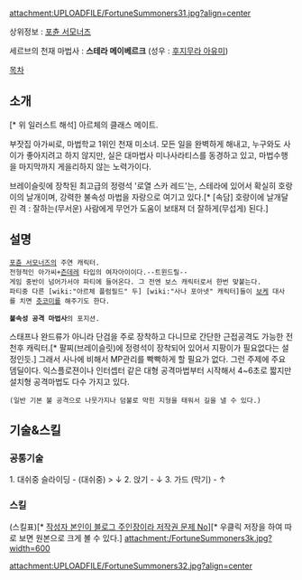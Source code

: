 attachment:UPLOADFILE/FortuneSummoners31.jpg?align=center

상위정보 : [[포츈 서모너즈]]

세르브의 천재 마법사 :  '''스테라 메이베르크''' (성우 : [[후지무라 아유미]])

[[목차]]

== 소개 ==
[* 위 일러스트 해석]
아르체의 클래스 메이트. 

부잣집 아가씨로, 마법학교 1위인 천재 미소녀. 
모든 일을 완벽하게 해내고, 누구와도 사이가 좋아지려고 하지 않지만,
실은 대마법사 미나사라티스를 동경하고 있고,
마법수행을 마지막까지 게을리하지 않는 노력가이다.


브레이슬릿에 장착된 최고급의 정령석 '로열 스카 레드'는, 
스테라에 있어서 확실히 호랑이의 날개이며, 강력한 불속성 마법을 자랑으로 여기고 있다.[* [속담] 호랑이에 날개달린 격 : 잘하는(무서운) 사람에게 무언가 도움이 보태져 더 잘하게(무섭게) 된다.]


== 설명 ==

 [[포츈 서모너즈]]의 주연 캐릭터.
 전형적인 아가씨+[[츤데레]] 타입의 여자아이이다.--트윈드릴--
 게임 중반이 넘어가서야 파티에 들어온다. 그 전엔 보스 캐릭터로서 한번 맞붙는다.
 파티중 다른 [wiki:"아르체 플럼필드" 두] [wiki:"사나 포아넷" 캐릭터]들이 [[보케]] 대사를 치면 [[츳코미]]를 해주기도 한다.

 '''불속성 공격 마법사'''의 포지션.
스태프나 완드류가 아니라 단검을 주로 장착하고 다니므로 간단한 근접공격도 가능한 전천후 캐릭터.[* 팔찌(브레이슬릿)에 정령석이 장착되어 있어서 지팡이가 필요없다는 설정인듯.] 그래서 사나에 비해서 MP관리를 빡빡하게 할 필요가 없다. 그런 주제에 주요 뎀딜이다. 익스플로젼이나 인터셉터 같은 대형 공격마법부터 시작해서 4~6초로 짧지만 설치형 공격마법도 다수 가지고 있다. 

 (일반 기본 불 공격으로 나뭇가지나 덤불로 막힌 지형을 태워서 길을 낼 수 있다.)


== 기술&스킬 ==

=== 공통기술 ===

1. 대쉬중 슬라이딩 - (대쉬중) > ↓
2. 앉기 - ↓
3. 가드 (막기) - ↑


=== 스킬 ===

(스킬표)[* [http://blog.naver.com/PostView.nhn?blogId=dl90022790&logNo=70087171470&categoryNo=0&parentCategoryNo=19&viewDate=&currentPage=2&postListTopCurrentPage=1&isAfterWrite=true&userTopListOpen=true&userTopListCount=5&userTopListManageOpen=false&userTopListCurrentPage=2 작성자 본인이 블로그 주인장이라 저작권 문제 No]][* 우클릭 저장을 하여 따로 보면 원본으로 크게 볼 수 있다.]
attachment:/FortuneSummoners3k.jpg?width=600


attachment:UPLOADFILE/FortuneSummoners32.jpg?align=center
